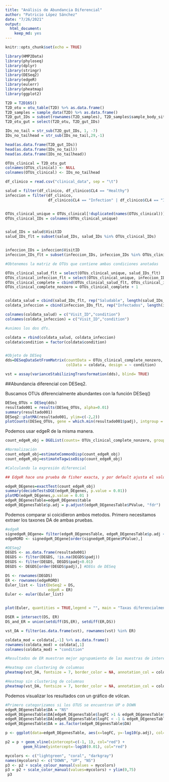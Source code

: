 ```yaml
---
title: "Análisis de Abundancia Diferencial"
author: "Patricio López Sánchez"
date: "7/26/2021"
output:
  html_document:
    keep_md: yes
---
```


```r
knitr::opts_chunk$set(echo = TRUE)
```


```r
library(HMP2Data)
library(phyloseq)
library(dplyr)
library(stringr)
library(DESeq2)
library(edgeR)
library(eulerr)
library(pheatmap)
library(ggplot2)
```


```r
T2D = T2D16S()
T2D_otu = otu_table(T2D) %>% as.data.frame()
T2D_samples = sample_data(T2D) %>% as.data.frame()
T2D_gut_IDs = subset(rownames(T2D_samples), T2D_samples$sample_body_site == "feces")
T2D_otu_gut = select(T2D_otu, T2D_gut_IDs)

IDs_no_tail = str_sub(T2D_gut_IDs, 1, -7)
IDs_no_tailhead = str_sub(IDs_no_tail,29,-1)

head(as.data.frame(T2D_gut_IDs))
head(as.data.frame(IDs_no_tail))
head(as.data.frame(IDs_no_tailhead))

OTUs_clinical = T2D_otu_gut
colnames(OTUs_clinical) <- NULL
colnames(OTUs_clinical) <- IDs_no_tailhead

df_clinico = read.csv("clinical_data", sep = "\t")

salud = filter(df_clinico, df_clinico$CL4 == "Healthy")
infeccion = filter(df_clinico, 
                   df_clinico$CL4 == "Infection" | df_clinico$CL4 == "Infection_L")


OTUs_clinical_unique = OTUs_clinical[!duplicated(names(OTUs_clinical))]
OTUs_clinical_IDs = colnames(OTUs_clinical_unique)


salud_IDs = salud$VisitID
salud_IDs_flt = subset(salud_IDs, salud_IDs %in% OTUs_clinical_IDs)


infeccion_IDs = infeccion$VisitID
infeccion_IDs_flt = subset(infeccion_IDs, infeccion_IDs %in% OTUs_clinical_IDs)

#Obtenemos la matriz de OTUs que contiene ambas condiciones anotadas

OTUs_clinical_salud_flt = select(OTUs_clinical_unique, salud_IDs_flt)
OTUs_clinical_infeccion_flt = select(OTUs_clinical_unique, infeccion_IDs_flt)
OTUs_clinical_complete = cbind(OTUs_clinical_salud_flt, OTUs_clinical_infeccion_flt)
OTUs_clinical_complete_nonzero = OTUs_clinical_complete + 1


coldata_salud = cbind(salud_IDs_flt, rep("Saludable", length(salud_IDs_flt))) %>% as.data.frame()
coldata_infeccion = cbind(infeccion_IDs_flt, rep("Infectados", length(infeccion_IDs_flt))) %>% as.data.frame()

colnames(coldata_salud) = c("Visit_ID","condition")
colnames(coldata_infeccion) = c("Visit_ID","condition")

#unimos los dos dfs.

coldata = rbind(coldata_salud, coldata_infeccion)
coldata$condition = factor(coldata$condition)


#Objeto de DESeq
dds=DESeqDataSetFromMatrix(countData = OTUs_clinical_complete_nonzero, 
                           colData = coldata, design = ~ condition) 

vst = assay(varianceStabilizingTransformation(dds), blind= TRUE)
```


##Abundancia diferencial con DESeq2.

Buscamos OTUs diferencialmente abundantes con la función DESeq()


```r
DESeq_OTUs = DESeq(dds)
resultado001 = results(DESeq_OTUs, alpha=0.01)
summary(resultado001)
DESeq2::plotMA(resultado001, ylim=c(-2,2))
plotCounts(DESeq_OTUs, gene = which.min(resultado001$padj), intgroup = "condition")

```


Podemos usar edgeR de la misma manera.


```r
count_edgeR_obj = DGEList(counts= OTUs_clinical_complete_nonzero, group = coldata$condition)

#Normalización
count_edgeR_obj=estimateCommonDisp(count_edgeR_obj)
count_edgeR_obj=estimateTagwiseDisp(count_edgeR_obj)

#Calculando la expresión diferencial

## EdgeR hace una prueba de fisher exacta, y por default ajusta el valor de P con la prueba de Benjamin Hochberg

edgeR_DEgenes=exactTest(count_edgeR_obj)
summary(decideTestsDGE(edgeR_DEgenes, p.value = 0.01))
plotMD(edgeR_DEgenes,p.value = 0.01 )
edgeR_DEgenesTable=edgeR_DEgenes$table
edgeR_DEgenesTable$p.adj = p.adjust(edgeR_DEgenesTable$PValue, "fdr")
```


Podemos comparar si coicidieron ambos metodos. Primero necesitamos extraer los taxones DA de ambas pruebas.

```r
#edgeR
signedgeR_DEgene= filter(edgeR_DEgenesTable, edgeR_DEgenesTable$p.adj < 0.01)
edgeRORD <- signedgeR_DEgene[order(signedgeR_DEgene$PValue),]

#DESeq2
DEGDS <- as.data.frame(resultado001) 
DEGDS <- filter(DEGDS, !is.na(DEGDS$padj))
DEGDS <- filter(DEGDS, DEGDS$padj<0.01)
DEGDS <- DEGDS[order(DEGDS$padj),] #DEGs de DESeq

```



```r
DS <- rownames(DEGDS)
ER <- rownames(edgeRORD)
Euler_list <- list(DeSeq2 = DS,
                   edgeR = ER)
Euler <- euler(Euler_list)


plot(Euler, quantities = TRUE,legend = "", main = "Taxas diferencialmente abundantes", fills=c("lightpink","lightblue"))
```

```r
DSER = intersect(DS, ER)
DS_and_ER = union(setdiff(DS,ER), setdiff(ER,DS))

vst_DA = filter(as.data.frame(vst), rownames(vst) %in% ER)

coldata_mod = coldata[,-1] %>% as.data.frame()
rownames(coldata_mod) = coldata[,1]
colnames(coldata_mod) = "condition"

#Resultados de ER muestran mejor agrupamiento de las muestras de interés.

#Heatmap con clustering de columnas
pheatmap(vst_DA, fontsize = 7, border_color = NA, annotation_col = coldata_mod, show_rownames = F, show_colnames = F, labels_row = NULL, annotation_legend = T, cluster_cols = T)

#Heatmap sin clustering de columnas
pheatmap(vst_DA, fontsize = 7, border_color = NA, annotation_col = coldata_mod, show_rownames = F, show_colnames = F, labels_row = NULL, annotation_legend = T, cluster_cols = F)
```


Podemos visualizar los resultados con un gráfico de vólcan.


```r

#Primero categorizamos si los OTUS se encuentran UP o DOWN
edgeR_DEgenesTable$DA = "NS"
edgeR_DEgenesTable$DA[edgeR_DEgenesTable$logFC >1 & edgeR_DEgenesTable$p.adj <0.01] = "UP"
edgeR_DEgenesTable$DA[edgeR_DEgenesTable$logFC < -1 & edgeR_DEgenesTable$p.adj <0.01] = "DOWN"
edgeR_DEgenesTable$DA = as.factor(edgeR_DEgenesTable$DA)

p <- ggplot(data=edgeR_DEgenesTable, aes(x=logFC, y=-log10(p.adj), col=DA)) + geom_point(size= 1) + theme_minimal()

p2 = p + geom_vline(xintercept=c(-1, 1), col="red") +
        geom_hline(yintercept=-log10(0.01), col="red")

mycolors <- c("lightgreen", "coral", "darkgray")
names(mycolors) <- c("DOWN", "UP", "NS")
p3 <- p2 + scale_colour_manual(values = mycolors)
p3 = p2 + scale_color_manual(values=mycolors) + ylim(0,75)
 p3

```


